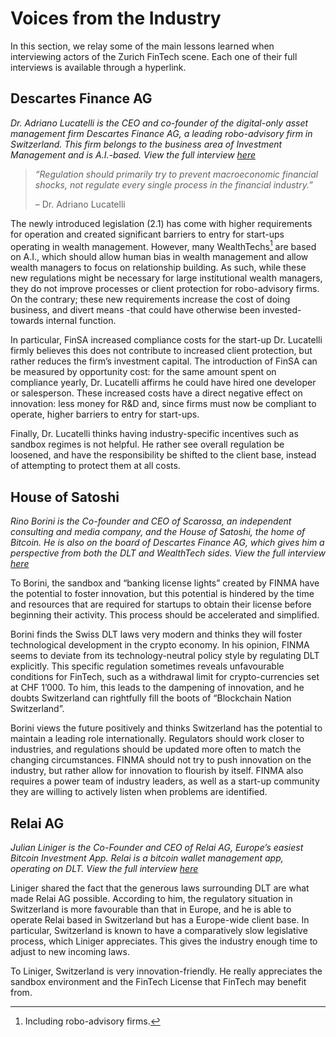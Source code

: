 # Voices from the Industry
In this section, we relay some of the main lessons learned when interviewing actors of the Zurich FinTech scene. Each one of their full interviews is available through a hyperlink. 

## Descartes Finance AG
*Dr. Adriano Lucatelli is the CEO and co-founder of the digital-only asset management firm Descartes Finance AG, a leading robo-advisory firm in Switzerland. This firm belongs to the business area of Investment Management and is A.I.-based. View the full interview [here](https://vimeo.com/709262711)*

> *"Regulation should primarily try to prevent macroeconomic financial shocks, not regulate every single process in the financial industry."*
>
> -- Dr. Adriano Lucatelli

The newly introduced legislation (2.1) has come with higher requirements for operation and created significant barriers to entry for start-ups operating in wealth management. However, many WealthTechs^[Including robo-advisory firms.] are based on A.I., which should allow human bias in wealth management and allow wealth managers to focus on relationship building. As such, while these new regulations might be necessary for large institutional wealth managers, they do not improve  processes or client protection for robo-advisory firms. On the contrary; these new requirements increase the cost of doing business, and divert means -that could have otherwise been invested- towards internal function.  

In particular, FinSA increased compliance costs for the start-up Dr. Lucatelli firmly believes this does not contribute to increased client protection, but rather reduces the firm’s investment capital. The introduction of FinSA can be measured by opportunity cost: for the same amount spent on compliance yearly, Dr. Lucatelli affirms he could have hired one developer or salesperson. These increased costs have a direct negative effect on innovation: less money for R&D and, since firms must now be compliant to operate, higher barriers to entry for start-ups. 

Finally, Dr. Lucatelli thinks having industry-specific incentives such as sandbox regimes is not helpful. He rather see overall regulation be loosened, and have the responsibility be shifted to the client base, instead of attempting to protect them at all costs. 

## House of Satoshi
*Rino Borini is the Co-founder and CEO of Scarossa, an independent consulting and media company, and the House of Satoshi, the home of Bitcoin. He is also on the board of Descartes Finance AG, which gives him a perspective from both the DLT and WealthTech sides. View the full interview [here](https://vimeo.com/709144803)*

To Borini, the sandbox and “banking license lights” created by FINMA have the potential to foster innovation, but this potential is hindered by the time and resources that are required for startups to obtain their license before beginning their activity. This process should be accelerated and simplified. 

Borini finds the Swiss DLT laws very modern and thinks they will foster technological development in the crypto economy. In his opinion, FINMA seems to deviate from its technology-neutral policy style by regulating DLT explicitly. This specific regulation sometimes reveals unfavourable conditions for FinTech, such as a withdrawal limit for crypto-currencies set at CHF 1’000. To him, this leads to the dampening of innovation, and he doubts Switzerland can rightfully fill the boots of “Blockchain Nation Switzerland”. 

Borini views the future positively and thinks Switzerland has the potential to maintain a leading role internationally. Regulators should work closer to industries, and regulations should be updated more often to match the changing circumstances. FINMA should not try to push innovation on the industry, but rather allow for innovation to flourish by itself. FINMA also requires a power team of industry leaders, as well as a start-up community they are willing to actively listen when problems are identified. 

## Relai AG

*Julian Liniger is the Co-Founder and CEO of Relai AG, Europe’s easiest Bitcoin Investment App. Relai is a bitcoin wallet management app, operating on DLT. View the full interview [here](https://vimeo.com/709273356)*

Liniger shared the fact that the generous laws surrounding DLT are what made Relai AG  possible. According to him, the regulatory situation in Switzerland is more favourable than that in Europe, and he is able to operate Relai based in Switzerland but has a Europe-wide client base. In particular, Switzerland is known to have a comparatively slow legislative process, which Liniger appreciates. This gives the industry enough time to adjust to new incoming laws. 

To Liniger, Switzerland is very innovation-friendly. He really appreciates the sandbox environment and the FinTech License that FinTech may benefit from.
